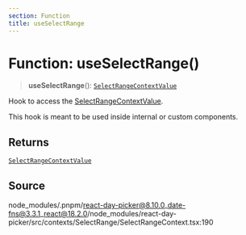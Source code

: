 ```yaml
---
section: Function
title: useSelectRange
---
```


# Function: useSelectRange()

> **useSelectRange**(): [`SelectRangeContextValue`](/docs/api/main/interfaces/SelectRangeContextValue.mdx)

Hook to access the [SelectRangeContextValue](/docs/api/main/interfaces/SelectRangeContextValue.mdx).

This hook is meant to be used inside internal or custom components.

## Returns

[`SelectRangeContextValue`](/docs/api/main/interfaces/SelectRangeContextValue.mdx)

## Source

node\_modules/.pnpm/react-day-picker@8.10.0\_date-fns@3.3.1\_react@18.2.0/node\_modules/react-day-picker/src/contexts/SelectRange/SelectRangeContext.tsx:190
